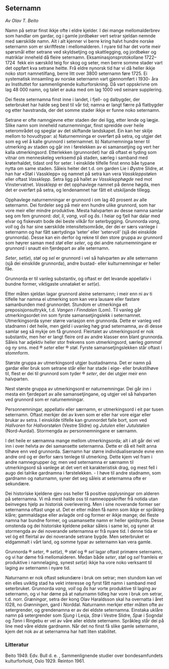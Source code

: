## Seternamn

*Av Olav T. Beito*

Namn på setrar finst ikkje ofte i eldre kjelder. I dei mange mellomalderbrev som handlar om gardar, og i gamle jordbøker vert setrar sjeldan nemnde med særskilde namn. Alt i alt kjenner vi berre kring halvt hundre norske seternamn som er skriftfeste i mellomalderen. I nyare tid har det vorte meir spørsmål etter setrane ved skyldsetjing og skattlegging, og jordbøker og matriklar inneheld då fleire seternamn. Eksaminasjonsprotokollane 1722–1724  fekk ein særskild teig for skog og seter, men berre somme stader vart det oppført kva setrane heitte. Frå eldre nynorsk tid har vi då heller ikkje noko stort namnetilfang, berre litt over 3800 seternamn føre 1725. Ei systematisk innsamling av norske seternamn vart gjennomført i 1930- åra av Instituttet for sammenlignende kulturforskning. Då vart oppskrivne om lag 48 000 namn, og talet er auka med om lag 1000 ved seinare supplering.

Dei fleste seternamna finst inne i landet, i fjell- og dalbygder, der seterbruket har halde seg best til vår tid; namna er langt færre på flatbygder og etter havstranda, der det somme stader ikkje er funne noko seternamn.

Setrane er ofte namngjevne etter staden der dei ligg, etter lende og lægje. Slike namn som inneheld naturnemningar, finst spreidde over heile seterområdet og speglar av det skiftande landskapet. Ein kan her skilje mellom to hovudtypar: a) Naturnemninga er overført på setra, og utgjer det som eg vel å kalle grunnord i seternamnet. b) Naturnemninga tener til utmerking av staden og går inn i førelekken av ei samansetjing og vert her kalla utmerkingsord. Etterlekken (grunnordet) har då oftast ei tyding som vitnar om menneskeleg verksemd på staden, særleg i samband med krøterhaldet, tidast ord for seter. I einskilde tilfelle finst enno båe typane nytta om same staden. Såleis heiter det t.d. om garden Lie i Øystre Slidre, at han har «Støl i Vassklepp» og namnet på setra kan vera _Vasskleppstølen_ eller oftast _Vassklepp_. Setra ligg på hallet av _Vassklepphøgde_ ned mot Vinstervatnet. _Vassklepp_ er det opphavlege namnet på denne høgda, men det er overført på setra, og lendenamnet har fått eit utskiljande tillegg.

Opphavlege naturnemningar er grunnord i om lag 40 prosent av alle seternamn. Dei fordeler seg på meir enn hundre ulike grunnord, som har vore meir eller mindre produktive. Mesta halvparten av desse namna samlar seg om fem grunnord: _dal_, _li_, _vang_, _voll_ og _ås_. I heiar og fjell har dalar med elvar og fiskevatn bode dei beste vilkår for seterbygging. Grunnorda _vang_, _voll_ og _ås_ har sine særskilde intensitetsområde, der dei er særs vanlege i seternamn og har fått særtydinga ‘seter’ eller ‘setervoll’ (sjå dei einskilde grunnorda). Desse kan ein derfor òg rekne til den store gruppa av grunnord som høyrer saman med _støl_ eller _seter_, og dei andre naturnemningane er grunnord i snautt ein fjerdepart av alle seternamn.

_Seter_, _set_(_e_), _støl_ og _sel_ er grunnord i vel så halvparten av alle seternamn (sjå dei einskilde grunnorda), andre bustad- eller kulturnemningar er heller fåe.

Grunnorda er til vanleg substantiv, og oftast er det levande appellativ i bundne former, viktigaste unnataket er _set_(_e_).

Etter måten sjeldan lagar grunnord aleine seternamn; i meir enn ni av ti tilfelle har namna ei utmerking som kan vera lausare eller fastare samanbunden med grunnordet. Stundom er utmerkinga eit preposisjonsuttrykk, t.d. _Vangen i Finndalen_ (Lom). Til vanleg går utmerkingsordet inn som fyrste samansetjingslekk i seternamnet. Utmerkingsorda syner større variasjon enn grunnorda. Dette er vanleg ved stadnamn i det heile, men gjeld i uvanleg høg grad seternamna, av di desse samlar seg så mykje om få grunnord. Fleirtalet av utmerkingsord er nok substantiv, men her er langt fleire ord av andre klasser enn blant grunnorda. Såleis har adjektiv heller stor frekvens som utmerkingsord, særleg _gammal_ og _ny_ sms. med ® _seter_ eller ® _støl_. Fyrste samansetjingslekken står oftast i stomnform.

Største gruppa av utmerkingsord utgjer bustadnamna. Det er namn på gardar eller bruk som setrane står eller har stade i eige- eller brukstilhøve til, flest er dei til grunnord som tyder ® _seter_, der dei utgjer meir enn halvparten.

Nest største gruppa av utmerkingsord er naturnemningar. Dei går inn i mesta ein fjerdepart av alle samansetjingane, og utgjer vel så halvparten ved grunnord som er naturnemningar.

Personnemningar, appellativ eller særnamn, er utmerkingsord i eit par tusen seternamn. Oftast merkjer dei av kven som er eller har vore eigar eller brukar av setra. I einskilde tilfelle kan grunnordet falle bort, som ved _Hallvoren_ for _Hallvorstølen_ (Vestre Slidre) og _Jutulen_ eller _Jutulstølen_ (Nord-Aurdal). Stormengda av personnemningane er særnamn.

I det heile er særnamna mange mellom utmerkingsorda; alt i alt går dei vel inn i over helvta av dei samansette seternamna. Dette er då eit heilt anna tilhøve enn ved grunnorda. Særnamn har større individualiserande evne enn andre ord og er derfor særs tenlege til utmerking. Dette kjem vel fram i andre namnegrupper òg; men ved seternamna er særnamn til utmerkingsord så vanlege at det vert eit karakteristisk drag, og mest fell i augo dei talrike gardnamna i førstelekken. - I høve til andre stadnamn, som gardnamn og naturnamn, syner det seg såleis at seternamna ofte er sekundære.

Dei historiske kjeldene gjev oss heller få positive opplysningar om alderen på seternamna. Vi må mest halde oss til namneoppskrifter frå notida utan beinveges hjelp av historisk overlevering. Men i sine noverande former ser seternamna oftast unge ut. Det er etter måten få namn som ikkje er språkleg klåre; gammaldagse eller avlagde ord og former er ikkje mange; dei fleste namna har bundne former, og usamansette namn er heller sjeldsynte. Desse omstenda og dei historiske kjeldene peikar såleis i same lei, og syner at stormengda av dei noverande seternamna er frå nyare tid. I denne tida er vel òg eit fleirtal av dei noverande setrane bygde. Men seterbruket er eldgammalt i vårt land, og somme typar av seternamn kan vera gamle.

Grunnorda ® _seter_, ® _set_(_e_), ® _støl_ og ® _sel_ lagar oftast primære seternamn, og vi har døme frå mellomalderen. Medan både _seter_, _støl_ og _sel_ framleis er produktive i namnelaging, synest _set_(_e_) ikkje ha vore noko verksamt til laging av seternamn i nyare tid.

Naturnamn er nok oftast sekundære i bruk om setrar; men stundom kan vel ein elles uviktig stad ha vekt interesse og fyrst fått namn i samband med seterbruket. Grunnorda _vang_, _voll_ og _ås_ har vorte produktive til laging av seternamn, og vi har døme på at naturnamn tidleg har vore i bruk om setrar, t.d. norr. _Græningar_, setra der kong Olav Haraldsson skal ha overnatta i året l028, no _Grønningen_, gard i Norddal. Naturnamn merkjer etter måten ofte av setergrender, og grendenamna er av dei eldste seternamna. Einstaka uklåre namn på setergrender som _Sjung_ i Lesja, _Strø_ i Vestre Slidre, _Spæ_ i Sogndal og _Tann_ i Ringebu er vel av våre aller eldste seternamn. Språkleg står dei på line med våre eldste gardnamn. Når det no finst få slike gamle seternamn, kjem det nok av at seternamna har hatt liten stabilitet.

### Litteratur
Beito 1949. Edv. Bull d. e. , Sammenlignende studier over bondesamfundets kulturforhold, Oslo 1929. Reinton 1961.
